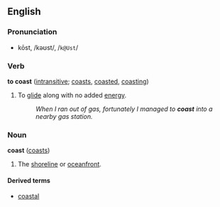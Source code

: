 ==English==
<!-- verb and noun surely have different etyms, no? -->
===Pronunciation===
*kōst, /kəʊst/, /<tt>k@Ust</tt>/

===Verb===
'''to coast''' ([[intransitive]]; [[coasts]], [[coasted]], [[coasting]])

# To [[glide]] along with no added [[energy]].
#:''When I ran out of gas, fortunately I managed to '''coast''' into a nearby gas station.''

===Noun===
'''coast''' ([[coasts]])

#The [[shoreline]] or [[oceanfront]].

====Derived terms====
*[[coastal]]